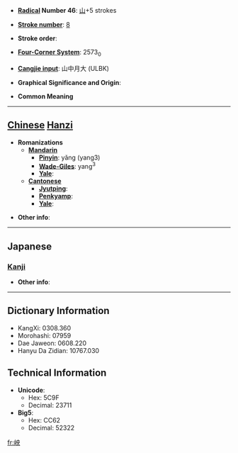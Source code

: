 * '''[[Wiktionary:Chinese radical index| Radical]] Number 46''': [[Wiktionary:Chinese radical index 山|山]]+5 strokes

* '''[[Wiktionary:Chinese total strokes index|Stroke number]]''': [[Wiktionary:Chinese total strokes index 8|8]]

* '''Stroke order''': 

* '''[[Wiktionary:Chinese four corner index|Four-Corner System]]''': 2573<sub>0</sub>

* '''[[Wiktionary:Chinese Cangjie index|Cangjie input]]''': 山中月大 (ULBK)

* '''Graphical Significance and Origin''': 

* '''Common Meaning'''

----

== [[Chinese]] [[Hanzi]] ==

* '''Romanizations'''
** '''[[Mandarin]]'''
*** '''[[Pinyin]]''': yǎng (yang3)
*** '''[[Wade-Giles]]''': yang<sup>3</sup>
*** '''[[Yale]]''': 
** '''[[Cantonese]]'''
*** '''[[Jyutping]]''':
*** '''[[Penkyamp]]''': 
*** '''[[Yale]]''': 

* '''Other info''': 

----

==Japanese==
===[[Kanji]]===
{{kanji|on readings=[[よう]] (yō), [[おう]] (ō)
|kun readings=[[ふもと]] (fumoto)
}}

* '''Other info''':  

----

== Dictionary Information ==

* KangXi: 0308.360
* Morohashi: 07959
* Dae Jaweon: 0608.220
* Hanyu Da Zidian: 10767.030

== Technical Information ==

* '''Unicode''':
** Hex: 5C9F
** Decimal: 23711
* '''Big5''':
** Hex: CC62
** Decimal: 52322

[[fr:岟]]